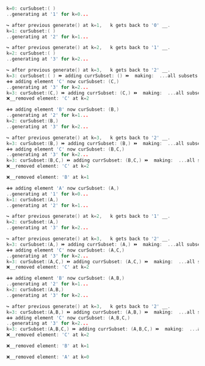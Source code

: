 ```cpp


k=0: curSubset:( )
..generating at '1' for k=0...

↪️ after previous generate() at k=1,   k gets back to '0' __.
k=1: curSubset:( )
..generating at '2' for k=1...

↪️ after previous generate() at k=2,   k gets back to '1' __.
k=2: curSubset:( )
..generating at '3' for k=2...

↪️ after previous generate() at k=3,   k gets back to '2' __.
k=3: curSubset:( ) ⏩ adding currSubset: () ⏩  making:  ...all subsets: { ()  }
➕⊕ adding element 'C' now curSubset: (C,)
..generating at '3' for k=2...
k=3: curSubset:(C,) ⏩ adding currSubset: (C,) ⏩  making:  ...all subsets: { ()  (C,)  }
❌__removed element: 'C' at k=2

➕⊕ adding element 'B' now curSubset: (B,)
..generating at '2' for k=1...
k=2: curSubset:(B,)
..generating at '3' for k=2...

↪️ after previous generate() at k=3,   k gets back to '2' __.
k=3: curSubset:(B,) ⏩ adding currSubset: (B,) ⏩  making:  ...all subsets: { ()  (C,)  (B,)  }
➕⊕ adding element 'C' now curSubset: (B,C,)
..generating at '3' for k=2...
k=3: curSubset:(B,C,) ⏩ adding currSubset: (B,C,) ⏩  making:  ...all subsets: { ()  (C,)  (B,)  (B,C,)  }
❌__removed element: 'C' at k=2

❌__removed element: 'B' at k=1

➕⊕ adding element 'A' now curSubset: (A,)
..generating at '1' for k=0...
k=1: curSubset:(A,)
..generating at '2' for k=1...

↪️ after previous generate() at k=2,   k gets back to '1' __.
k=2: curSubset:(A,)
..generating at '3' for k=2...

↪️ after previous generate() at k=3,   k gets back to '2' __.
k=3: curSubset:(A,) ⏩ adding currSubset: (A,) ⏩  making:  ...all subsets: { ()  (C,)  (B,)  (B,C,)  (A,)  }
➕⊕ adding element 'C' now curSubset: (A,C,)
..generating at '3' for k=2...
k=3: curSubset:(A,C,) ⏩ adding currSubset: (A,C,) ⏩  making:  ...all subsets: { ()  (C,)  (B,)  (B,C,)  (A,)  (A,C,)  }
❌__removed element: 'C' at k=2

➕⊕ adding element 'B' now curSubset: (A,B,)
..generating at '2' for k=1...
k=2: curSubset:(A,B,)
..generating at '3' for k=2...

↪️ after previous generate() at k=3,   k gets back to '2' __.
k=3: curSubset:(A,B,) ⏩ adding currSubset: (A,B,) ⏩  making:  ...all subsets: { ()  (C,)  (B,)  (B,C,)  (A,)  (A,C,)  (A,B,)  }
➕⊕ adding element 'C' now curSubset: (A,B,C,)
..generating at '3' for k=2...
k=3: curSubset:(A,B,C,) ⏩ adding currSubset: (A,B,C,) ⏩  making:  ...all subsets: { ()  (C,)  (B,)  (B,C,)  (A,)  (A,C,)  (A,B,)  (A,B,C,)  }
❌__removed element: 'C' at k=2

❌__removed element: 'B' at k=1

❌__removed element: 'A' at k=0




```
